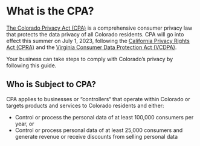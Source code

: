 # What is the CPA?

[The Colorado Privacy Act (CPA)](https://leg.colorado.gov/sites/default/files/2021a_190_signed.pdf) is a comprehensive consumer privacy law that protects the data privacy of all Colorado residents. CPA will go into effect this summer on July 1, 2023, following the [California Privacy Rights Act (CPRA)](/docs/regulations/ccpa/overview) and the [Virginia Consumer Data Protection Act (VCDPA)](/docs/regulations/vcdpa/overview). 

Your business can take steps to comply with Colorado’s privacy by following this guide.


## Who is Subject to CPA?

CPA applies to businesses or “controllers“ that operate within Colorado or targets products and services to Colorado residents and either:

- Control or process the personal data of at least 100,000 consumers per year, or
- Control or process personal data of at least 25,000 consumers and generate revenue or receive discounts from selling personal data